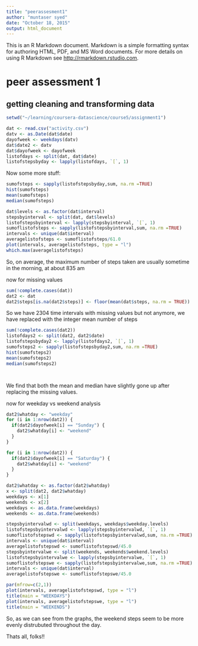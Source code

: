 ```yaml
---
title: "peerassesment1"
author: "muntaser syed"
date: "October 18, 2015"
output: html_document
---
```


This is an R Markdown document. Markdown is a simple formatting syntax for authoring HTML, PDF, and MS Word documents. For more details on using R Markdown see <http://rmarkdown.rstudio.com>.

# peer assessment 1

## getting cleaning and transforming data

```r
setwd("~/learning/coursera-datascience/course5/assignment1")

dat <- read.csv("activity.csv")
datv <- as.Date(dat$date)
dayofweek <- weekdays(datv)
dat$date2 <- datv
dat$dayofweek <- dayofweek
listofdays <- split(dat, dat$date)
listofstepsbyday <- lapply(listofdays, `[`, 1)

```

Now some more stuff:

```r
sumofsteps <- sapply(listofstepsbyday,sum, na.rm =TRUE)
hist(sumofsteps)
mean(sumofsteps)
median(sumofsteps)

dat$levels <- as.factor(dat$interval)
stepsbyinterval <- split(dat, dat$levels)
listofstepsbyinterval <- lapply(stepsbyinterval, `[`, 1)
sumoflistofsteps <- sapply(listofstepsbyinterval,sum, na.rm =TRUE)
intervals <- unique(dat$interval)
averagelistofsteps <- sumoflistofsteps/61.0
plot(intervals, averagelistofsteps, type = "l")
which.max(averagelistofsteps)

```

So, on average, the maximum number of steps taken are usually sometime in
the morning, at about 835 am

now for missing values

```r
sum(!complete.cases(dat))
dat2 <- dat
dat2$steps[is.na(dat2$steps)] <- floor(mean(dat$steps, na.rm = TRUE))


```

So we have 2304 time intervals with missing values
but not anymore, we have replaced with the integer mean number of steps

```r
sum(!complete.cases(dat2))
listofdays2 <- split(dat2, dat2$date)
listofstepsbyday2 <- lapply(listofdays2, `[`, 1)
sumofsteps2 <- sapply(listofstepsbyday2,sum, na.rm =TRUE)
hist(sumofsteps2)
mean(sumofsteps2)
median(sumofsteps2)




```
We find that both the mean and median have slightly gone up after replacing the missing values.

now for weekday vs weekend analysis

```r
dat2$whatday <- "weekday"
for (i in 1:nrow(dat2)) { 
  if(dat2$dayofweek[i] == "Sunday") {
    dat2$whatday[i] <- "weekend"
  }
}

for (i in 1:nrow(dat2)) { 
  if(dat2$dayofweek[i] == "Saturday") {
    dat2$whatday[i] <- "weekend"
  }
}

dat2$whatday <- as.factor(dat2$whatday)
x <- split(dat2, dat2$whatday)
weekdays <- x[1]
weekends <- x[2]
weekdays <- as.data.frame(weekdays)
weekends <- as.data.frame(weekends)

stepsbyintervalwd <- split(weekdays, weekdays$weekday.levels)
listofstepsbyintervalwd <- lapply(stepsbyintervalwd, `[`, 1)
sumoflistofstepswd <- sapply(listofstepsbyintervalwd,sum, na.rm =TRUE)
intervals <- unique(dat$interval)
averagelistofstepswd <- sumoflistofstepswd/45.0
stepsbyintervalwe <- split(weekends, weekends$weekend.levels)
listofstepsbyintervalwe <- lapply(stepsbyintervalwe, `[`, 1)
sumoflistofstepswe <- sapply(listofstepsbyintervalwe,sum, na.rm =TRUE)
intervals <- unique(dat$interval)
averagelistofstepswe <- sumoflistofstepswe/45.0

par(mfrow=c(2,1))
plot(intervals, averagelistofstepswd, type = "l")
title(main = "WEEKDAYS")
plot(intervals, averagelistofstepswe, type = "l")
title(main = "WEEKENDS")


```

So, as we can see from the graphs, the weekend steps seem to be more evenly distrubuted throughout the day.

Thats all, folks!!



